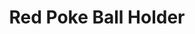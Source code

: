 ---
title: "Red Poke Ball Holder"
meta_title: "Red Poke Ball Holder craft"
description: "Craft de Red Poke Ball Holder"
rank: "a"
draft: false
name: "Red Poke Ball Holder"
recipe_img: "https://wiki.pokexgames.com/images/7/7f/Red_Poke_Ball_Holder.png"
level: 91
craft_time: 302400
result: 1
value_npc: 1
ingredients:
  - name: "Red Microscope"
    quantity: 1
    item_img: "https://wiki.pokexgames.com/images/7/7c/Red_Microscope.png"
    value_npc: 1
  - name: "Red Globe"
    quantity: 1
    item_img: "https://wiki.pokexgames.com/images/5/5d/Red_Globe.png"
    value_npc: 1
  - name: "Mini Wings"
    quantity: 15
    item_img: "https://wiki.pokexgames.com/images/c/c4/Mini_Wings.png"
    value_npc: 1
  - name: "Strong Nature Energy"
    quantity: 12
    item_img: "https://wiki.pokexgames.com/images/5/5f/Strong_Nature_Energy.png"
    value_npc: 1
---